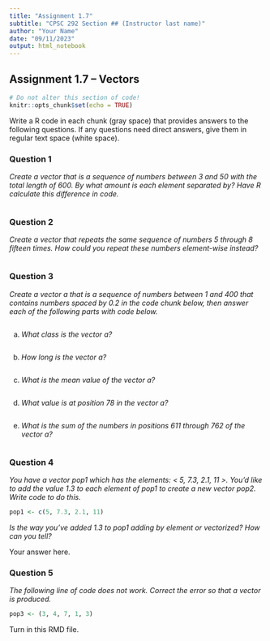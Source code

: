 ```yaml
---
title: "Assignment 1.7"
subtitle: "CPSC 292 Section ## (Instructor last name)"
author: "Your Name"
date: "09/11/2023"
output: html_notebook
---
```


## Assignment 1.7 -- Vectors

```r
# Do not alter this section of code!
knitr::opts_chunk$set(echo = TRUE)
```

Write a R code in each chunk (gray space) that provides answers to the following questions. If any questions need direct answers, give them in regular text space (white space).

### Question 1

*Create a vector that is a sequence of numbers between 3 and 50 with the total length of 600. By what amount is each element separated by? Have R calculate this difference in code.*

```r

```

### Question 2

*Create a vector that repeats the same sequence of numbers 5 through 8 fifteen times. How could you repeat these numbers element-wise instead?*

```r

```

### Question 3

*Create a vector a that is a sequence of numbers between 1 and 400 that contains numbers spaced by 0.2 in the code chunk below, then answer each of the following parts with code below.*

```r

```

  a. *What class is the vector a?*

```r

```

  
  b. *How long is the vector a?*
  
```r

```

  c. *What is the mean value of the vector a?*
  
```r

```

  d. *What value is at position 78 in the vector a?*
  
```r

```

  e. *What is the sum of the numbers in positions 611 through 762 of the vector a?*
  
```r

```

### Question 4

*You have a vector pop1 which has the elements: < 5, 7.3, 2.1, 11 >. You’d like to add the value 1.3 to each element of pop1 to create a new vector pop2. Write code to do this.*

```r
pop1 <- c(5, 7.3, 2.1, 11)
```

*Is the way you've added 1.3 to pop1 adding by element or vectorized? How can you tell?*

Your answer here. 

### Question 5

*The following line of code does not work. Correct the error so that a vector is produced.*

```r
pop3 <- (3, 4, 7, 1, 3)
```

Turn in this RMD file.
